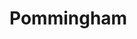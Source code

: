 
# Pommingham
<ProjectDetails
  floatRight
  region="Reach"
  house="House Pommingham"
  type="Castle"
  status="Completed"
  warp="undefined"
  projectLead="InfinityMe123"
  dateStarted="2014-10-06T07:00:00+00:00"
  dateCompleted="2014-10-06T07:00:00+00:00"
/>
